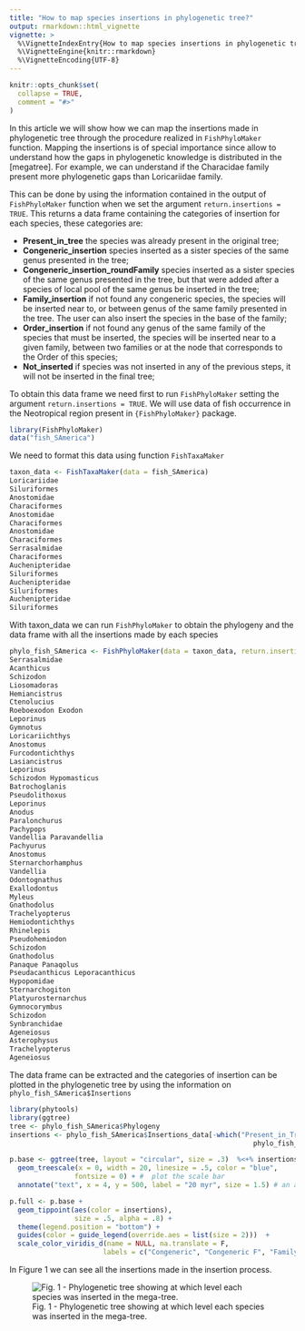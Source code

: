 ```yaml
---
title: "How to map species insertions in phylogenetic tree?"
output: rmarkdown::html_vignette
vignette: >
  %\VignetteIndexEntry{How to map species insertions in phylogenetic tree?}
  %\VignetteEngine{knitr::rmarkdown}
  %\VignetteEncoding{UTF-8}
---
```


```r
knitr::opts_chunk$set(
  collapse = TRUE,
  comment = "#>"
)
```

In this article we will show how we can map the insertions made in phylogenetic tree through the procedure realized in `FishPhyloMaker` function. Mapping the insertions is of special importance since allow to understand how the gaps in phylogenetic knowledge is distributed in the [megatree]. For example, we can understand if the Characidae family present more phylogenetic gaps than Loricariidae family.

This can be done by using the information contained in the output of `FishPhyloMaker` function when we set the argument `return.insertions = TRUE`. This returns a data frame containing the categories of insertion for each species, these categories are:

-   **Present_in_tree** the species was already present in the original tree;
-   **Congeneric_insertion** species inserted as a sister species of the same genus presented in the tree;
-   **Congeneric_insertion_roundFamily** species inserted as a sister species of the same genus presented in the tree, but that were added after a species of local pool of the same genus be inserted in the tree;
-   **Family_insertion** if not found any congeneric species, the species will be inserted near to, or between genus of the same family presented in the tree. The user can also insert the species in the base of the family;
-   **Order_insertion** if not found any genus of the same family of the species that must be inserted, the species will be inserted near to a given family, between two families or at the node that corresponds to the Order of this species;
-   **Not_inserted** if species was not inserted in any of the previous steps, it will not be inserted in the final tree;

To obtain this data frame we need first to run `FishPhyloMaker` setting the argument `return.insertions = TRUE`. We will use data of fish occurrence in the Neotropical region present in `{FishPhyloMaker}` package.

```r
library(FishPhyloMaker)
data("fish_SAmerica")
```

We need to format this data using function `FishTaxaMaker`

```r
taxon_data <- FishTaxaMaker(data = fish_SAmerica)
Loricariidae
Siluriformes
Anostomidae 
Characiformes
Anostomidae 
Characiformes
Anostomidae 
Characiformes
Serrasalmidae
Characiformes
Auchenipteridae
Siluriformes
Auchenipteridae
Siluriformes
Auchenipteridae
Siluriformes
```

With taxon_data we can run `FishPhyloMaker` to obtain the phylogeny and the data frame with all the insertions made by each species

```r
phylo_fish_SAmerica <- FishPhyloMaker(data = taxon_data, return.insertions = T)
Serrasalmidae
Acanthicus
Schizodon
Liosomadoras
Hemiancistrus
Ctenolucius
Roeboexodon Exodon
Leporinus
Gymnotus
Loricariichthys
Anostomus
Furcodontichthys
Lasiancistrus
Leporinus
Schizodon Hypomasticus
Batrochoglanis
Pseudolithoxus
Leporinus
Anodus
Paralonchurus
Pachypops
Vandellia Paravandellia
Pachyurus
Anostomus
Sternarchorhamphus
Vandellia
Odontognathus
Exallodontus
Myleus
Gnathodolus
Trachelyopterus
Hemiodontichthys
Rhinelepis
Pseudohemiodon
Schizodon
Gnathodolus
Panaque Panaqolus
Pseudacanthicus Leporacanthicus
Hypopomidae
Sternarchogiton
Platyurosternarchus
Gymnocorymbus
Schizodon
Synbranchidae
Ageneiosus
Asterophysus
Trachelyopterus
Ageneiosus
```

The data frame can be extracted and the categories of insertion can be plotted in the phylogenetic tree by using the information on `phylo_fish_SAmerica$Insertions`

```r
library(phytools)
library(ggtree)
tree <- phylo_fish_SAmerica$Phylogeny
insertions <- phylo_fish_SAmerica$Insertions_data[-which("Present_in_Tree" == 
                                                            phylo_fish_SAmerica$Insertions_data[, "insertions"]), ]

p.base <- ggtree(tree, layout = "circular", size = .3)  %<+% insertions +
  geom_treescale(x = 0, width = 20, linesize = .5, color = "blue", 
                fontsize = 0) + #  plot the scale bar
  annotate("text", x = 4, y = 500, label = "20 myr", size = 1.5) # an attempt for add a scale bar

p.full <- p.base +
  geom_tippoint(aes(color = insertions), 
                size = .5, alpha = .8) +
  theme(legend.position = "bottom") +
  guides(color = guide_legend(override.aes = list(size = 2)))  +
  scale_color_viridis_d(name = NULL, na.translate = F,
                       labels = c("Congeneric", "Congeneric F", "Family")) 
```

In Figure 1 we can see all the insertions made in the insertion process.

![Fig. 1 - Phylogenetic tree showing at which level each species was inserted in the mega-tree.](../vignettes/phylo_SAmerica.png)